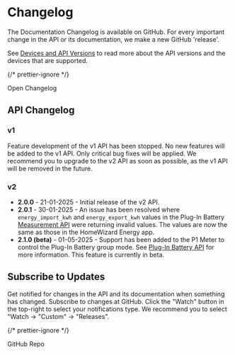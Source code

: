 
# Changelog

The Documentation Changelog is available on GitHub. For every important change in the API or its documentation, we make a new GitHub 'release'.

See [Devices and API Versions](/docs/introduction#devices) to read more about the API versions and the devices that are supported.

{/* prettier-ignore */}
<Link className='button button--primary' to='https://github.com/homewizard/api-documentation/releases'>Open Changelog</Link>

## API Changelog

### v1

Feature development of the v1 API has been stopped. No new features will be added to the v1 API. Only critical bug fixes will be applied. We recommend you to upgrade to the v2 API as soon as possible, as the v1 API will be removed in the future.

### v2

-   **2.0.0** - 21-01-2025 - Initial release of the v2 API.
-   **2.0.1** - 30-01-2025 - An issue has been resolved where `energy_import_kwh` and `energy_export_kwh` values in the Plug-In Battery [Measurement API](/docs/v2/measurement#plug-in-battery-hwe-bat) were returning invalid values. The values are now the same as those in the HomeWizard Energy app.
-   **2.1.0 (beta)** - 01-05-2025 - Support has been added to the P1 Meter to control the Plug-In Battery group mode. See [Plug-In Battery API](/docs/v2/batteries) for more information. This feature is currently in beta.

## Subscribe to Updates

Get notified for changes in the API and its documentation when something has changed. Subscribe to changes at GitHub. Click the "Watch" button in the top-right to select your notifications type. We recommend you to select "Watch → "Custom" → "Releases".

{/* prettier-ignore */}
<Link className='button button--primary' to='https://github.com/homewizard/api-documentation'>GitHub Repo</Link>
